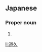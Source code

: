==Japanese==
{{ja-kanjitab|みち|ひさ}}

===Proper noun===
{{ja-pos|proper|みちひさ}}

# {{given name|male|lang=ja|sort=みちひさ}}

[[li:道久]]